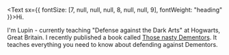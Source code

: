 <Text sx={{ fontSize: [7, null, null, null, 8, null, null, 9], fontWeight: "heading" }}>Hi.</Text>

I'm Lupin - currently teaching "Defense against the Dark Arts" at Hogwarts, Great Britain. I recently published a book called [Those nasty Dementors](https://www.lekoarts.de).
It teaches everything you need to know about defending against Dementors.
